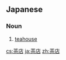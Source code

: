 ==Japanese==
{{ja-kanjitab|さ|てん|yomi=on}}
{{ja-kanjitab|ちゃ|みせ|yomi=kun}}

===Noun===
{{ja-noun|さてん|ちゃみせ}}

# [[teahouse]] {{gloss|restaurant that sells tea}}

[[cs:茶店]]
[[ja:茶店]]
[[zh:茶店]]